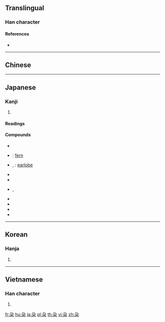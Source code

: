 {{character info/new}}
{{also|朵}}
==Translingual==

===Han character===
{{Han char|rn=75|rad=木|as=02|sn=6|four=|canj=NSD,XNSD|ids=⿱乃木}}

====References====
* {{Han ref|kx=0510.070|dkj=14430|dj=0894.060|hdz=21156.080|uh=6736}}

----

==Chinese==
{{zh-see|朵|v}}

----

==Japanese==

===Kanji===
{{ja-kanji|grade=|rs=木02}}

# {{defn|lang=ja|sort=木02}}

====Readings====
{{ja-readings|goon=[[た]] (ta)|kanon=[[た]] (ta)|kanyoon=[[だ]] (da)|kun=[[えだ]] (eda)}}

====Compounds====
{{der-top|Compounds}}
* {{ja-r|一朶|いちだ}}
* {{ja-r|歯朶|しだ}}: [[fern]]
* {{ja-r|耳朶|じだ}}, {{ja-r|耳朶|みみたぶ}}: [[earlobe]]
* {{ja-r|千朶積み|せんだつみ}}
* {{ja-r|千朶巻|せんだまき}}
* {{ja-r|粗朶|そだ}}, {{ja-r|麁朶|そだ}}
* {{ja-r|朶頤|だい}}
* {{ja-r|朶雲|だうん}}
* {{ja-r|朶翰|だかん}}
* {{ja-r|万朶|ばんだ}}
{{der-bottom}}

----

==Korean==

===Hanja===
{{ko-hanja|hangeul=타|eumhun=|rv=ta|mr=t'a|y=tha}}

# {{defn|lang=ko|sort=木02}}

----

==Vietnamese==

===Han character===
{{vi-hantu|rs=木02|đoá}}

# {{defn|vi|sort=木02}}

[[fr:朶]]
[[hu:朶]]
[[ja:朶]]
[[pl:朶]]
[[th:朶]]
[[vi:朶]]
[[zh:朶]]